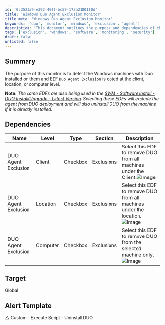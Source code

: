 ```yaml
---
id: '0c3523a9-e392-40f6-bc59-173a21001f0d'
title: 'Windows Duo Agent Exclusion Monitor'
title_meta: 'Windows Duo Agent Exclusion Monitor'
keywords: ['duo', 'monitor', 'windows', 'exclusion', 'agent']
description: 'This document outlines the purpose and dependencies of the Windows Duo Agent Exclusion Monitor, which is designed to detect Windows machines with Duo installed and manage exclusions based on client, location, or computer level settings.'
tags: ['exclusion', 'windows', 'software', 'monitoring', 'security']
draft: false
unlisted: false
---
```

## Summary

The purpose of this monitor is to detect the Windows machines with Duo installed on them and EDF `Duo Agent Exclusion` is opted at the client, location, or computer level.

**Note:** *The same EDFs are also being used in the [SWM - Software Install - DUO Install/Upgrade - Latest Version](https://proval.itglue.com/DOC-5078775-9713528). Selecting these EDFs will exclude the agent from DUO deployment and will also uninstall DUO from the machine if it is already installed.*

## Dependencies

| Name                    | Level    | Type     | Section     | Description                                                                                           |
|-------------------------|----------|----------|-------------|-------------------------------------------------------------------------------------------------------|
| DUO Agent Exclusion     | Client   | Checkbox | Exclusions  | Select this EDF to remove DUO from all machines under the Client.![Image](../../../static/img/Uninstall-DUO/image_1.png) |
| DUO Agent Exclusion     | Location | Checkbox | Exclusions  | Select this EDF to remove DUO from all machines under the location.![Image](../../../static/img/Uninstall-DUO/image_2.png) |
| DUO Agent Exclusion     | Computer | Checkbox | Exclusions  | Select this EDF to remove DUO from the selected machine only.![Image](../../../static/img/Uninstall-DUO/image_3.png) |

## Target

Global

## Alert Template

△ Custom - Execute Script - Uninstall DUO











